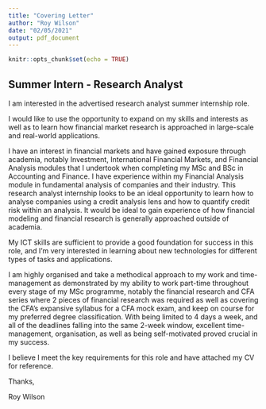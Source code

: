 ```yaml
---
title: "Covering Letter"
author: "Roy Wilson"
date: "02/05/2021"
output: pdf_document
---
```


```r
knitr::opts_chunk$set(echo = TRUE)
```

## Summer Intern - Research Analyst


I am interested in the advertised research analyst summer internship role.

I would like to use the opportunity to expand on my skills and interests as well as to learn how financial market research is approached in large-scale and real-world applications. 

I have an interest in financial markets and have gained exposure through academia, notably Investment, International Financial Markets, and Financial Analysis modules that I undertook when completing my MSc and BSc in Accounting and Finance. I have experience within my Financial Analysis module in fundamental analysis of companies and their industry. This research analyst internship looks to be an ideal opportunity to learn how to analyse companies using a credit analysis lens and how to quantify credit risk within an analysis. It would be ideal to gain experience of how financial modeling and financial research is generally approached outside of academia. 

My ICT skills are sufficient to provide a good foundation for success in this role, and I'm very interested in learning about new technologies for different types of tasks and applications.  

I am highly organised and take a methodical approach to my work and time-management as demonstrated by my ability to work part-time throughout every stage of my MSc programme, notably the financial research and CFA series where 2 pieces of financial research was required as well as covering the CFA's expansive syllabus for a CFA mock exam, and keep on course for my preferred degree classification. With being limited to 4 days a week, and all of the deadlines falling into the same 2-week window, excellent time-management, organisation, as well as being self-motivated proved crucial in my success. 

I believe I meet the key requirements for this role and have attached my CV for reference.

Thanks,

Roy Wilson